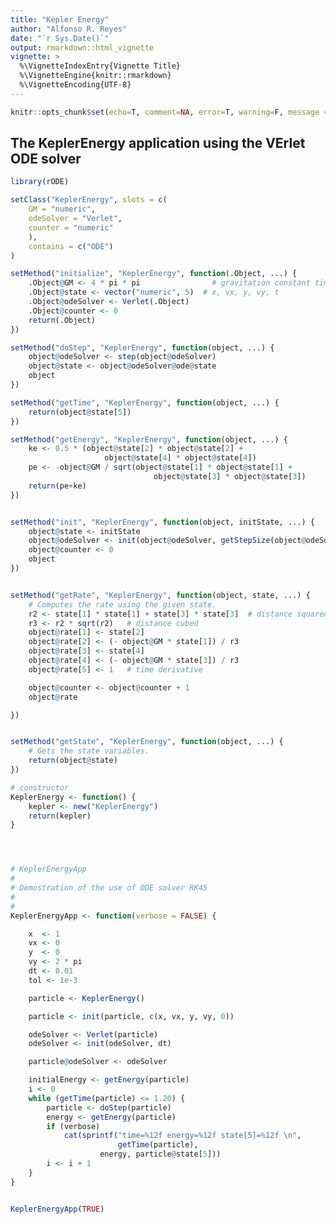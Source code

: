 ```yaml
---
title: "Kepler Energy"
author: "Alfonso R. Reyes"
date: "`r Sys.Date()`"
output: rmarkdown::html_vignette
vignette: >
  %\VignetteIndexEntry{Vignette Title}
  %\VignetteEngine{knitr::rmarkdown}
  %\VignetteEncoding{UTF-8}
---
```


```r
knitr::opts_chunk$set(echo=T, comment=NA, error=T, warning=F, message = F, fig.align = 'center')
```


## The KeplerEnergy application using the VErlet ODE solver

```r
library(rODE)

setClass("KeplerEnergy", slots = c(
    GM = "numeric",
    odeSolver = "Verlet",
    counter = "numeric"
    ),
    contains = c("ODE")
)

setMethod("initialize", "KeplerEnergy", function(.Object, ...) {
    .Object@GM <- 4 * pi * pi                # gravitation constant times combined mass
    .Object@state <- vector("numeric", 5)  # x, vx, y, vy, t
    .Object@odeSolver <- Verlet(.Object)
    .Object@counter <- 0
    return(.Object)
})

setMethod("doStep", "KeplerEnergy", function(object, ...) {
    object@odeSolver <- step(object@odeSolver)
    object@state <- object@odeSolver@ode@state
    object
})

setMethod("getTime", "KeplerEnergy", function(object, ...) {
    return(object@state[5])
})

setMethod("getEnergy", "KeplerEnergy", function(object, ...) {
    ke <- 0.5 * (object@state[2] * object@state[2] +
                     object@state[4] * object@state[4])
    pe <- -object@GM / sqrt(object@state[1] * object@state[1] +
                                object@state[3] * object@state[3])
    return(pe+ke)
})


setMethod("init", "KeplerEnergy", function(object, initState, ...) {
    object@state <- initState
    object@odeSolver <- init(object@odeSolver, getStepSize(object@odeSolver))
    object@counter <- 0
    object
})


setMethod("getRate", "KeplerEnergy", function(object, state, ...) {
    # Computes the rate using the given state.
    r2 <- state[1] * state[1] + state[3] * state[3]  # distance squared
    r3 <- r2 * sqrt(r2)   # distance cubed
    object@rate[1] <- state[2]
    object@rate[2] <- (- object@GM * state[1]) / r3
    object@rate[3] <- state[4]
    object@rate[4] <- (- object@GM * state[3]) / r3
    object@rate[5] <- 1   # time derivative

    object@counter <- object@counter + 1
    object@rate

})


setMethod("getState", "KeplerEnergy", function(object, ...) {
    # Gets the state variables.
    return(object@state)
})

# constructor
KeplerEnergy <- function() {
    kepler <- new("KeplerEnergy")
    return(kepler)
}




# KeplerEnergyApp
#
# Demostration of the use of ODE solver RK45
#
#
KeplerEnergyApp <- function(verbose = FALSE) {

    x  <- 1
    vx <- 0
    y  <- 0
    vy <- 2 * pi
    dt <- 0.01
    tol <- 1e-3

    particle <- KeplerEnergy()

    particle <- init(particle, c(x, vx, y, vy, 0))

    odeSolver <- Verlet(particle)
    odeSolver <- init(odeSolver, dt)

    particle@odeSolver <- odeSolver

    initialEnergy <- getEnergy(particle)
    i <- 0
    while (getTime(particle) <= 1.20) {
        particle <- doStep(particle)
        energy <- getEnergy(particle)
        if (verbose)
            cat(sprintf("time=%12f energy=%12f state[5]=%12f \n",
                        getTime(particle),
                    energy, particle@state[5]))
        i <- i + 1
    }
}


KeplerEnergyApp(TRUE)

```

